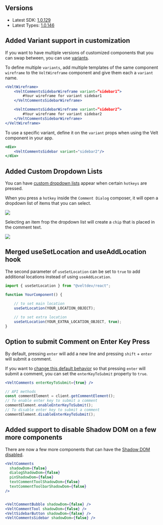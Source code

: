 ## Versions

- Latest SDK: [1.0.129](https://www.npmjs.com/package/@veltdev/react)
- Latest Types: [1.0.146](https://www.npmjs.com/package/@veltdev/types)

## Added Variant support in customization

If you want to have multiple versions of customized components that you can swap between, you can use [variants](/advanced-customization/variants).

To define multiple `variants`, add multiple templates of the same component `wireframe` to the `VeltWireframe` component and give them each a `variant` name.

```jsx
<VeltWireframe>
    <VeltCommentsSidebarWireframe variant=”sidebar1”>
        #Your wireframe for variant sidebar1
    </VeltCommentsSidebarWireframe>

    <VeltCommentsSidebarWireframe variant=”sidebar2”>
        #Your wireframe for variant sidebar2
    </VeltCommentsSidebarWireframe>
</VeltWireframe>
```

To use a specific variant, define it on the `variant` props when using the Velt component in your app.


```jsx
<div>
    <VeltCommentsSidebar variant="sidebar2"/>
</div>
```

## Added Custom Dropdown Lists

You can have [custom dropdown lists](/async-collaboration/comments/customize-behavior/autocomplete) appear when certain `hotkeys` are pressed.

When you press a `hotkey` inside the `Comment Dialog` composer, it will open a dropdown list of items that you can select.

![](/images/custom-dropdown.png)

Selecting an item frop the dropdown list will create a `chip` that is placed in the comment text.

![](/images/chip.png)


## Merged useSetLocation and useAddLocation hook

The second parameter of `useSetLocation` can be set to `true` to add additional locations instead of using `useAddLocation`.

```jsx
import { useSetLocation } from "@veltdev/react";

function YourComponent() {

	// to set main location
	useSetLocation(YOUR_LOCATION_OBJECT);
	
	// to set extra location
	useSetLocation(YOUR_EXTRA_LOCATION_OBJECT, true);
}
```

## Option to submit Comment on Enter Key Press

By default, pressing `enter` will add a new line and pressing `shift` + `enter` will submit a comment.

If you want to [change this default behavior](/async-collaboration/comments/customize-behavior/general-controls) so that pressing `enter` will submit a comment, you can set the `enterKeyToSubmit` property to `true`.


```jsx
<VeltComments enterKeyToSubmit={true} />
```

```jsx
// API methods
const commentElement = client.getCommentElement();
// To enable enter key to submit a comment
commentElement.enableEnterKeyToSubmit();
// To disable enter key to submit a comment
commentElement.disableEnterKeyToSubmit();
```

## Added support to disable Shadow DOM on a few more components

There are now a few more components that can have the [Shadow DOM disabled](/advanced-customization/customize-css/remove-shadow-dom).

```jsx
<VeltComments
  shadowDom={false}
  dialogShadowDom={false}
  pinShadowDom={false}
  textCommentToolShadowDom={false}
  textCommentToolbarShadowDom={false}
/>


<VeltCommentBubble shadowDom={false} />
<VeltCommentTool shadowDom={false} />
<VeltSidebarButton shadowDom={false} />
<VeltCommentsSidebar shadowDom={false} />
```